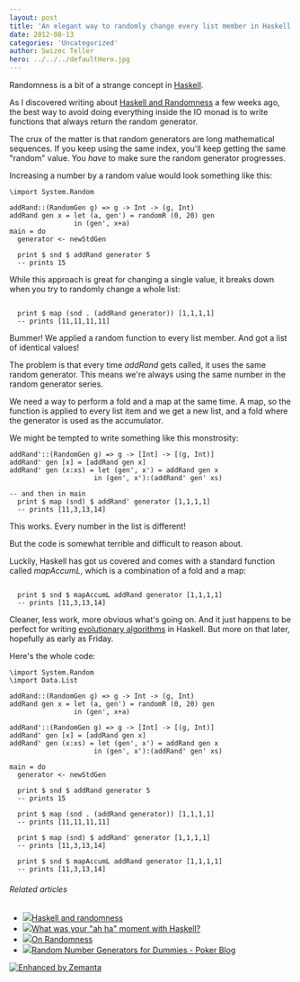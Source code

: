 ```yaml
---
layout: post
title: 'An elegant way to randomly change every list member in Haskell'
date: 2012-08-13
categories: 'Uncategorized'
author: Swizec Teller
hero: ../../../defaultHero.jpg
---
```

Randomness is a bit of a strange concept in [Haskell](http://haskell.org "Haskell (programming language)").



As I discovered writing about [Haskell and Randomness](http://swizec.com/blog/haskell-and-randomness/swizec/4763) a few weeks ago, the best way to avoid doing everything inside the IO monad is to write functions that always return the random generator.



The crux of the matter is that random generators are long mathematical sequences. If you keep using the same index, you'll keep getting the same "random" value. You _have_ to make sure the random generator progresses.



Increasing a number by a random value would look something like this:

```
\import System.Random

addRand::(RandomGen g) => g -> Int -> (g, Int)
addRand gen x = let (a, gen') = randomR (0, 20) gen
                in (gen', x+a)
main = do
  generator <- newStdGen

  print $ snd $ addRand generator 5
  -- prints 15
```



While this approach is great for changing a single value, it breaks down when you try to randomly change a whole list:



```
  
  print $ map (snd . (addRand generator)) [1,1,1,1]
  -- prints [11,11,11,11]
```



Bummer! We applied a random function to every list member. And got a list of identical values!



The problem is that every time _addRand_ gets called, it uses the same random generator. This means we're always using the same number in the random generator series.



We need a way to perform a fold and a map at the same time. A map, so the function is applied to every list item and we get a new list, and a fold where the generator is used as the accumulator.



We might be tempted to write something like this monstrosity:



```
addRand'::(RandomGen g) => g -> [Int] -> [(g, Int)]
addRand' gen [x] = [addRand gen x]
addRand' gen (x:xs) = let (gen', x') = addRand gen x
                     in (gen', x'):(addRand' gen' xs)

-- and then in main
  print $ map (snd) $ addRand' generator [1,1,1,1]
  -- prints [11,3,13,14]
```

This works. Every number in the list is different!



But the code is somewhat terrible and difficult to reason about.



Luckily, Haskell has got us covered and comes with a standard function called _mapAccumL_, which is a combination of a fold and a map:

```
  
  print $ snd $ mapAccumL addRand generator [1,1,1,1]
  -- prints [11,3,13,14]
```



Cleaner, less work, more obvious what's going on. And it just happens to be perfect for writing [evolutionary algorithms](http://en.wikipedia.org/wiki/Evolutionary_algorithm "Evolutionary algorithm") in Haskell. But more on that later, hopefully as early as Friday.



Here's the whole code:

```
\import System.Random
\import Data.List

addRand::(RandomGen g) => g -> Int -> (g, Int)
addRand gen x = let (a, gen') = randomR (0, 20) gen
                in (gen', x+a)

addRand'::(RandomGen g) => g -> [Int] -> [(g, Int)]
addRand' gen [x] = [addRand gen x]
addRand' gen (x:xs) = let (gen', x') = addRand gen x
                     in (gen', x'):(addRand' gen' xs)

main = do
  generator <- newStdGen

  print $ snd $ addRand generator 5
  -- prints 15

  print $ map (snd . (addRand generator)) [1,1,1,1]
  -- prints [11,11,11,11]

  print $ map (snd) $ addRand' generator [1,1,1,1]
  -- prints [11,3,13,14]

  print $ snd $ mapAccumL addRand generator [1,1,1,1]
  -- prints [11,3,13,14]
```



###### Related articles

- [![](http://i.zemanta.com/97837627_80_80.jpg)](http://swizec.com/blog/haskell-and-randomness/swizec/4763)[Haskell and randomness](http://swizec.com/blog/haskell-and-randomness/swizec/4763)
- [![](http://i.zemanta.com/noimg_116_80_80.jpg)](http://www.reddit.com/comments/vi425)[What was your "ah ha" moment with Haskell?](http://www.reddit.com/comments/vi425)
- [![](http://i.zemanta.com/noimg_76_80_80.jpg)](http://www.pokerlistings.com/strategy/psychology/on-randomness)[On Randomness](http://www.pokerlistings.com/strategy/psychology/on-randomness)
- [![](http://i.zemanta.com/noimg_15_80_80.jpg)](http://www.pokerlistings.com/blog/random-number-generators-for-dummies)[Random Number Generators for Dummies - Poker Blog](http://www.pokerlistings.com/blog/random-number-generators-for-dummies)

[![Enhanced by Zemanta](http://img.zemanta.com/zemified_e.png?x-id=5433b6d5-80a7-4bfb-90d3-81ae0cd76716)](http://www.zemanta.com/?px "Enhanced by Zemanta")